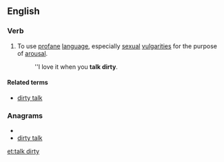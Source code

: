 ==English==

===Verb===
{{en-verb|inf=[[to]] [[talk]] [[dirty]]|talks dirty|talking dirty|talked dirty}}

# {{intransitive|idiomatic}} To use [[profane]] [[language]], especially [[sexual]] [[vulgarity|vulgarities]] for the purpose of [[arousal]].
#:''I love it when you '''talk dirty'''.

====Related terms====
* [[dirty talk]]

===Anagrams===
* {{alphagram|adiklrtty}}
* [[dirty talk#English|dirty talk]]

[[et:talk dirty]]